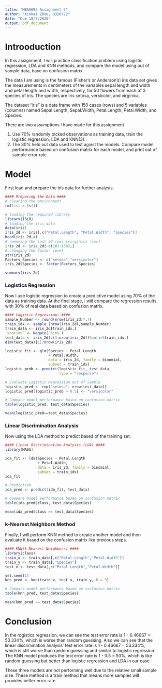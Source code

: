 ---
title: "MBA6693 Assignment 2"
author: "Xinkai Zhou, 3326722"
date: "Due 18/7/2020"
output: pdf_document
---


# Introoduction

In this assignment, I will practice classification problem using logistic regression, LDA and KNN methods, and compare the model using out of sample data, base on confusion matrix.

The data I am using is the famous (Fisher's or Anderson's) iris data set gives the measurements in centimeters of the variables sepal length and width and petal length and width, respectively, for 50 flowers from each of 3 species of iris. The species are Iris setosa, versicolor, and virginica.

The dataset "iris" is a data frame with 150 cases (rows) and 5 variables (columns) named Sepal.Length, Sepal.Width, Petal.Length, Petal.Width, and Species.

There are two assumptions I have made for this assignment

1. Use 70% randomly picked observations as training data, train the logistic regression, LDA and KNN(3).
2. The 30% held out data used to test aginst the models. Compare model performance based on confusion matrix for each model, and print out of sample error rate.


# Model

First load and prepare the iris data for further analysis. 
```{r}
#### Preparing the Data ####
# clearing the environment 
rm(list = ls())

# loading the required library 
library(ISLR)
# loading the iris data 
data(iris)
iris_2d <- iris[,c("Petal.Length", "Petal.Width", "Species")]
head(iris_2d,4)
# removing the last 50 rows (virginica rows)
iris_2d <- iris_2d[-c(101:150),]
# changing the factor level 
str(iris_2d)
Factors_Species <- c("setosa","versicolor")
iris_2d$Species <- factor(Factors_Species)

summary(iris_2d)

```

### Logistics Regression

Now I use logistic regression to create a predictive model using 70% of the data as training data. 
At the final stage, I will compare the regression results with 30% of real data based on confusion matrix.

```{r a2}
#### Logistic Regression: ####
sample_Number <- round(nrow(iris_2d)*.7)
train_idx <- sample (nrow(iris_2d),sample_Number)
train_data <- iris_2d[train_idx,]
`%notin%` <- Negate(`%in%`)
test_data <- iris_2d[c(1:nrow(iris_2d))%notin%train_idx,]
dim(test_data)[1]/nrow(iris_2d)

logistic_fit <- glm(Species ~ Petal.Length
                    + Petal.Width,
                    data = iris_2d, family = binomial,
                    subset = train_idx)
logistic_prob <- predict(logistic_fit, test_data,
                         type = "response")

# Evaluate Logistic Regression Out of Sample
logistic_pred <- rep("setosa", nrow(test_data))
logistic_pred[logistic_prob > 0.5] <- "versicolor"

# Compare model performance based on confusion matrix
table(logistic_pred, test_data$Species)

mean(logistic_pred==test_data$Species)
```

### Linear Discrimination Analysis

Now using the LDA method to predict based of the training set:

```{r a3}
#### Linear Discrimination Analysis (LDA) ####
library(MASS)

ida_fit <- lda(Species ~ Petal.Length
               + Petal.Width,
               data = iris_2d, family = binomial,
               subset = train_idx)
ida_fit 

# Prediction
ida_pred <- predict(ida_fit, test_data)

# Compare model performance based on confusion matrix
table(ida_pred$class, test_data$Species)

mean(ida_pred$class == test_data$Species)
```

### k-Nearest Neighbors Method

Finally, I will perform KNN method to create another model and then evaluate it based on the confusion matrix like previous steps. 

```{r a4}
#### KNN(k-Nearest Neighbors) ####
library(class)
train_x <- train_data[,c("Petal.Length","Petal.Width")]
train_y <- train_data[,"Species"]
test_x <- test_data[,c("Petal.Length","Petal.Width")]

set.seed(1)
knn_pred <- knn(train_x, test_x, train_y, k = 3)

# Compare model performance based on confusion matrix
table(knn_pred, test_data$Species)

mean(knn_pred == test_data$Species)
```

# Conclusion

In the rogistics regression, we can see the test error rate is 1 - 0.46667 = 53.334%, which is worse than random guessing. Also we can see that the linear discrimination analysis' test error rate is 1 - 0.46667 = 53.334%, which is still worse than random guessing and similar to logistic regression. The KNN model produces the test error rate is 1 - 0.5 = 50%, which is like random guessing but better than logistic regression and LDA in our case.

These three models are not performing well due to the relative small sample size. These method is a train method that means more samples will provides better error rate. 



